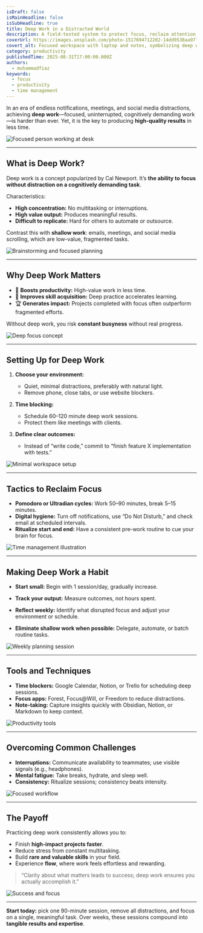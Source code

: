 ```yaml
---
isDraft: false
isMainHeadline: false
isSubHeadline: true
title: Deep Work in a Distracted World
description: A field-tested system to protect focus, reclaim attention, and consistently ship meaningful work.
coverUrl: https://images.unsplash.com/photo-1517694712202-14dd9538aa97?q=80&w=1600&auto=format&fit=crop
covert_alt: Focused workspace with laptop and notes, symbolizing deep work
category: productivity
publishedTime: 2025-08-31T17:00:00.000Z
authors:
  - muhammadfiaz
keywords:
  - focus
  - productivity
  - time management
---
```


In an era of endless notifications, meetings, and social media distractions, achieving **deep work**—focused, uninterrupted, cognitively demanding work—is harder than ever. Yet, it is the key to producing **high-quality results** in less time.

![Focused person working at desk](https://images.unsplash.com/photo-1557800636-894a64c1696f?q=80&w=1200&auto=format&fit=crop)

---

## What is Deep Work?

Deep work is a concept popularized by Cal Newport. It’s **the ability to focus without distraction on a cognitively demanding task**.  

Characteristics:

- **High concentration:** No multitasking or interruptions.  
- **High value output:** Produces meaningful results.  
- **Difficult to replicate:** Hard for others to automate or outsource.

Contrast this with **shallow work**: emails, meetings, and social media scrolling, which are low-value, fragmented tasks.

![Brainstorming and focused planning](https://images.unsplash.com/photo-1503676260728-1c00da094a0b?q=80&w=1200&auto=format&fit=crop)

---

## Why Deep Work Matters

- 🧠 **Boosts productivity:** High-value work in less time.  
- 🎯 **Improves skill acquisition:** Deep practice accelerates learning.  
- 🏆 **Generates impact:** Projects completed with focus often outperform fragmented efforts.  

Without deep work, you risk **constant busyness** without real progress.

![Deep focus concept](https://images.unsplash.com/photo-1485217988980-11786ced9454?q=80&w=1200&auto=format&fit=crop)

---

## Setting Up for Deep Work

1. **Choose your environment:**  
   - Quiet, minimal distractions, preferably with natural light.  
   - Remove phone, close tabs, or use website blockers.  

2. **Time blocking:**  
   - Schedule 60–120 minute deep work sessions.  
   - Protect them like meetings with clients.  

3. **Define clear outcomes:**  
   - Instead of “write code,” commit to “finish feature X implementation with tests.”  

![Minimal workspace setup](https://images.unsplash.com/photo-1517245386807-bb43f82c33c4?q=80&w=1200&auto=format&fit=crop)

---

## Tactics to Reclaim Focus

- **Pomodoro or Ultradian cycles:** Work 50–90 minutes, break 5–15 minutes.  
- **Digital hygiene:** Turn off notifications, use “Do Not Disturb,” and check email at scheduled intervals.  
- **Ritualize start and end:** Have a consistent pre-work routine to cue your brain for focus.  

![Time management illustration](https://images.unsplash.com/photo-1496307042754-b4aa456c4a2d?q=80&w=1200&auto=format&fit=crop)

---

## Making Deep Work a Habit

- **Start small:** Begin with 1 session/day, gradually increase.  
- **Track your output:** Measure outcomes, not hours spent.  
- **Reflect weekly:** Identify what disrupted focus and adjust your environment or schedule.  

- **Eliminate shallow work when possible:** Delegate, automate, or batch routine tasks.  

![Weekly planning session](https://images.unsplash.com/photo-1522202176988-66273c2fd55f?q=80&w=1200&auto=format&fit=crop)

---

## Tools and Techniques

- **Time blockers:** Google Calendar, Notion, or Trello for scheduling deep sessions.  
- **Focus apps:** Forest, Focus@Will, or Freedom to reduce distractions.  
- **Note-taking:** Capture insights quickly with Obsidian, Notion, or Markdown to keep context.  

![Productivity tools](https://images.unsplash.com/photo-1504384308090-c894fdcc538d?q=80&w=1200&auto=format&fit=crop)

---

## Overcoming Common Challenges

- **Interruptions:** Communicate availability to teammates; use visible signals (e.g., headphones).  
- **Mental fatigue:** Take breaks, hydrate, and sleep well.  
- **Consistency:** Ritualize sessions; consistency beats intensity.  

![Focused workflow](https://images.unsplash.com/photo-1521737604893-d14cc237f11d?q=80&w=1200&auto=format&fit=crop)

---

## The Payoff

Practicing deep work consistently allows you to:

- Finish **high-impact projects faster**.  
- Reduce stress from constant multitasking.  
- Build **rare and valuable skills** in your field.  
- Experience **flow**, where work feels effortless and rewarding.  

> “Clarity about what matters leads to success; deep work ensures you actually accomplish it.”  

![Success and focus](https://images.unsplash.com/photo-1522202176988-66273c2fd55f?q=80&w=1200&auto=format&fit=crop)

---

**Start today:** pick one 90-minute session, remove all distractions, and focus on a single, meaningful task. Over weeks, these sessions compound into **tangible results and expertise**.  
